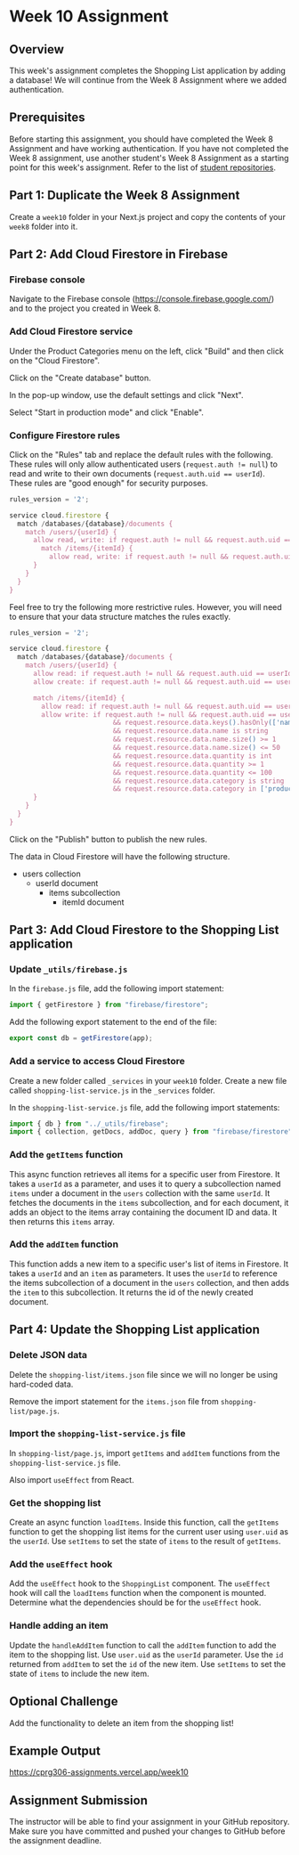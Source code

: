 
# Week 10 Assignment

## Overview

This week's assignment completes the Shopping List application by adding a database! We will continue from the Week 8 Assignment where we added authentication.

## Prerequisites

Before starting this assignment, you should have completed the Week 8 Assignment and have working authentication. If you have not completed the Week 8 assignment, use another student's Week 8 Assignment as a starting point for this week's assignment. Refer to the list of [student repositories](/github-accounts).

## Part 1: Duplicate the Week 8 Assignment

Create a `week10` folder in your Next.js project and copy the contents of your `week8` folder into it.

## Part 2: Add Cloud Firestore in Firebase

<Steps>

### Firebase console

Navigate to the Firebase console (https://console.firebase.google.com/) and to the project you created in Week 8.

### Add Cloud Firestore service

Under the Product Categories menu on the left, click "Build" and then click on the "Cloud Firestore".

Click on the "Create database" button.

In the pop-up window, use the default settings and click "Next".

Select "Start in production mode" and click "Enable".

### Configure Firestore rules

Click on the "Rules" tab and replace the default rules with the following. These rules will only allow authenticated users (`request.auth != null`) to read and write to their own documents (`request.auth.uid == userId`). These rules are "good enough" for security purposes.

```js
rules_version = '2';

service cloud.firestore {
  match /databases/{database}/documents {
    match /users/{userId} {
      allow read, write: if request.auth != null && request.auth.uid == userId;
        match /items/{itemId} {
          allow read, write: if request.auth != null && request.auth.uid == userId;
      }
    }
  }
}
```

Feel free to try the following more restrictive rules. However, you will need to ensure that your data structure matches the rules exactly.

```js
rules_version = '2';

service cloud.firestore {
  match /databases/{database}/documents {
    match /users/{userId} {
      allow read: if request.auth != null && request.auth.uid == userId;
      allow create: if request.auth != null && request.auth.uid == userId && request.resource.data.size() == 0;

      match /items/{itemId} {
        allow read: if request.auth != null && request.auth.uid == userId;
        allow write: if request.auth != null && request.auth.uid == userId
                          && request.resource.data.keys().hasOnly(['name', 'quantity', 'category'])
                          && request.resource.data.name is string
                          && request.resource.data.name.size() >= 1
                          && request.resource.data.name.size() <= 50
                          && request.resource.data.quantity is int
                          && request.resource.data.quantity >= 1
                          && request.resource.data.quantity <= 100
                          && request.resource.data.category is string
                          && request.resource.data.category in ['produce', 'dairy', 'bakery', 'meat', 'frozen foods', 'canned goods', 'dry goods', 'beverages', 'snacks', 'household', 'other'];
      }
    }
  }
}
```

Click on the "Publish" button to publish the new rules.

</Steps>

<Callout type="info" emoji="🏛️">
The data in Cloud Firestore will have the following structure.

- users collection
  - userId document
    - items subcollection
      - itemId document

</Callout>

## Part 3: Add Cloud Firestore to the Shopping List application

<Steps>

### Update `_utils/firebase.js`

In the `firebase.js` file, add the following import statement:

```js
import { getFirestore } from "firebase/firestore";
```

Add the following export statement to the end of the file:

```js
export const db = getFirestore(app);
```

### Add a service to access Cloud Firestore

Create a new folder called `_services` in your `week10` folder. Create a new file called `shopping-list-service.js` in the `_services` folder.

In the `shopping-list-service.js` file, add the following import statements:

```js
import { db } from "../_utils/firebase";
import { collection, getDocs, addDoc, query } from "firebase/firestore";
```

### Add the `getItems` function

This async function retrieves all items for a specific user from Firestore. It takes a `userId` as a parameter, and uses it to query a subcollection named `items` under a document in the `users` collection with the same `userId`. It fetches the documents in the `items` subcollection, and for each document, it adds an object to the items array containing the document ID and data. It then returns this `items` array.

### Add the `addItem` function

This function adds a new item to a specific user's list of items in Firestore. It takes a `userId` and an `item` as parameters. It uses the `userId` to reference the items subcollection of a document in the `users` collection, and then adds the `item` to this subcollection. It returns the id of the newly created document.

</Steps>

## Part 4: Update the Shopping List application

<Steps>

### Delete JSON data

Delete the `shopping-list/items.json` file since we will no longer be using hard-coded data.

Remove the import statement for the `items.json` file from `shopping-list/page.js`.

### Import the `shopping-list-service.js` file

In `shopping-list/page.js`, import `getItems` and `addItem` functions from the `shopping-list-service.js` file.

Also import `useEffect` from React.

### Get the shopping list

Create an async function `loadItems`. Inside this function, call the `getItems` function to get the shopping list items for the current user using `user.uid` as the `userId`. Use `setItems` to set the state of `items` to the result of `getItems`.

### Add the `useEffect` hook

Add the `useEffect` hook to the `ShoppingList` component. The `useEffect` hook will call the `loadItems` function when the component is mounted. Determine what the dependencies should be for the `useEffect` hook.

### Handle adding an item

Update the `handleAddItem` function to call the `addItem` function to add the item to the shopping list. Use `user.uid` as the `userId` parameter. Use the `id` returned from `addItem` to set the `id` of the new item. Use `setItems` to set the state of `items` to include the new item.

</Steps>

## Optional Challenge

Add the functionality to delete an item from the shopping list!

## Example Output

https://cprg306-assignments.vercel.app/week10

## Assignment Submission

The instructor will be able to find your assignment in your GitHub repository. Make sure you have committed and pushed your changes to GitHub before the assignment deadline.


<AssignmentChecker week="10" />
